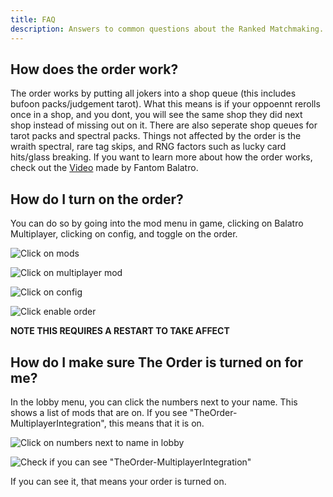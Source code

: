 ```yaml
---
title: FAQ
description: Answers to common questions about the Ranked Matchmaking.
---
```


## How does the order work? 

The order works by putting all jokers into a shop queue (this includes bufoon packs/judgement tarot). What this means is if your oppoennt rerolls once in a shop, and you dont, you will see the same shop they did next shop instead of missing out on it. 
There are also seperate shop queues for tarot packs and spectral packs. Things not affected by the order is the wraith spectral, rare tag skips, and RNG factors such as lucky card hits/glass breaking. If you want to learn more about how the order works, 
check out the [Video](https://www.youtube.com/watch?v=wt1515wsV_s) made by Fantom Balatro.

## How do I turn on the order?

You can do so by going into the mod menu in game, clicking on Balatro Multiplayer, clicking on config, and toggle on the order.

![Click on mods](/images/players/Mods.png)

![Click on multiplayer mod](/images/players/Multiplayer.png)

![Click on config](/images/players/Config.png)

![Click enable order](/images/players/Click-enable.png)

**NOTE THIS REQUIRES A RESTART TO TAKE AFFECT**

## How do I make sure The Order is turned on for me?

In the lobby menu, you can click the numbers next to your name. This shows a list of mods that are on. If you see "TheOrder-MultiplayerIntegration", this means that it is on.

![Click on numbers next to name in lobby](/images/players/numbernexttoname.png)

![Check if you can see "TheOrder-MultiplayerIntegration"](/images/players/imtoolazytonamethis.png)

If you can see it, that means your order is turned on.